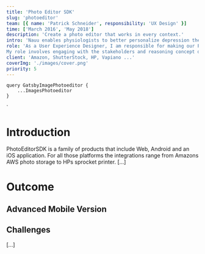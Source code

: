 ```yaml
---
title: 'Photo Editor SDK'
slug: 'photoeditor'
team: [{ name: 'Patrick Schneider', responsibility: 'UX Design' }]
time: ['March 2016', 'May 2018']
description: 'Create a photo editor that works in every context.'
intro: 'Nauu enables physiologists to better personalize depression therapy and gives the patient feedback on the progress they make.'
role: 'As a User Experience Designer, I am responsible for making our PhotoEditorSDK functional and accessible. I am also responsible for the visual design of the mobile and web application. 
My role involves engaging with the stakeholders and reasoning concept decisions, user research, envisioning and conceptualizing new functions of the SDK, creating prototypes and user testings.'
client: 'Amazon, ShutterStock, HP, Vapiano ...'
coverImg: './images/cover.png'
priority: 5
---
```



    query GatsbyImagePhotoeditor {
        ...ImagesPhotoeditor
    }
`

# Introduction

PhotoEditorSDK is a family of products that include Web, Android and an iOS application.
For all those platforms the integrations range from Amazons AWS photo storage to HPs sprocket printer.
[...]

# Outcome

## Advanced Mobile Version

<Carousel wrapper>
    <CustomImage imgSrc="home" description="Home" />
    <CustomImage imgSrc="transform" description="Transform" />
    <CustomImage imgSrc="filter" description="Filter" />
    <CustomImage imgSrc="text_font" description="Text Font Selection" />
    <CustomImage imgSrc="overlay" description="Overlays" />
    <CustomImage imgSrc="focus" description="Focus" />
    <CustomImage imgSrc="brush_dragging" description="Brush Hardness" />
    <CustomImage imgSrc="sticker_color" description="Color Selection" />
</Carousel>

## Challenges

[...]
